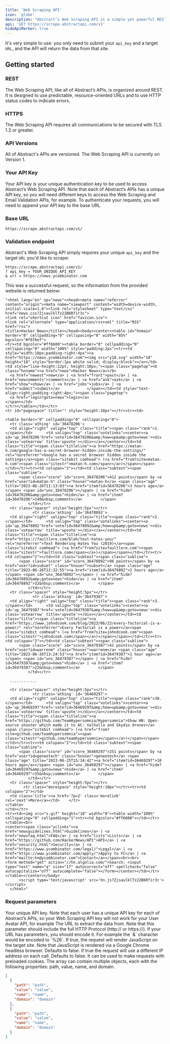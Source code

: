 ```yaml
---
title: 'Web Scraping API'
icon: 'globe'
description: "Abstract’s Web Scraping API is a simple yet powerful REST API used to extract data from a given URL. To make a request, you simply include the target URL and your API key, and Abstract’s API will return the data from that site."
api: 'GET https://scrape.abstractapi.com/v1'
hideApiMarker: true
---
```


It's very simple to use: you only need to submit your `api_key` and a target `URL`, and the API will return the data from that site.

## Getting started

### REST

The Web Scraping API, like all of Abstract’s APIs, is organized around REST. It is designed to use predictable, resource-oriented URLs and to use HTTP status codes to indicate errors.

### HTTPS

The Web Scraping API requires all communications to be secured with TLS 1.2 or greater.

### API Versions

All of Abstract's APIs are versioned. The Web Scraping API is currently on Version 1.

### Your API Key

Your API key is your unique authentication key to be used to access Abstract’s Web Scraping API. Note that each of Abstract’s APIs has a unique API key, so you will need different keys to access the Web Scraping and Email Validation APIs, for example. To authenticate your requests, you will need to append your API key to the base URL.

### Base URL

```
https://scrape.abstractapi.com/v1/
```

### Validation endpoint

Abstract's Web Scraping API simply requires your unique `api_key` and the target `URL` you'd like to scrape:

```
https://scrape.abstractapi.com/v1/
? api_key = YOUR_UNIQUE_API_KEY
& url = https://news.ycombinator.com
```

This was a successful request, so the information from the provided website is returned below:

<ResponseExample>

```
"<html lang="en" op="news"><head><meta name="referrer" content="origin"><meta name="viewport" content="width=device-width, initial-scale=1.0"><link rel="stylesheet" type="text/css" href="news.css?ZjsaulklTz22B6Rfir3c">
<link rel="shortcut icon" href="favicon.ico">
<link rel="alternate" type="application/rss+xml" title="RSS" href="rss">
<title>Hacker News</title></head><body><center><table id="hnmain" border="0" cellpadding="0" cellspacing="0" width="85%" bgcolor="#f6f6ef">
<tr><td bgcolor="#ff6600"><table border="0" cellpadding="0" cellspacing="0" width="100%" style="padding:2px"><tr><td style="width:18px;padding-right:4px"><a href="https://news.ycombinator.com"><img src="y18.svg" width="18" height="18" style="border:1px white solid; display:block"></a></td>
<td style="line-height:12pt; height:10px;"><span class="pagetop"><b class="hnname"><a href="news">Hacker News</a></b>
  <a href="newest">new</a> | <a href="front">past</a> | <a href="newcomments">comments</a> | <a href="ask">ask</a> | <a href="show">show</a> | <a href="jobs">jobs</a> | <a href="submit">submit</a>            </span></td><td style="text-align:right;padding-right:4px;"><span class="pagetop">
  <a href="login?goto=news">login</a>
</span></td>
</tr></table></td></tr>
<tr id="pagespace" title="" style="height:10px"></tr><tr><td>

<table border="0" cellpadding="0" cellspacing="0">
  <tr class='athing' id='36478206'>
  <td align="right" valign="top" class="title"><span class="rank">1.</span></td>      <td valign="top" class="votelinks"><center><a id='up_36478206'href='vote?id=36478206&amp;how=up&amp;goto=news'><div class='votearrow' title='upvote'></div></a></center></td><td class="title"><span class="titleline"><a href="https://matan-h.com/google-has-a-secret-browser-hidden-inside-the-settings/" rel="noreferrer">Google has a secret browser hidden inside the settings</a><span class="sitebit comhead"> (<a href="from?site=matan-h.com"><span class="sitestr">matan-h.com</span></a>)</span></span></td></tr><tr><td colspan="2"></td><td class="subtext"><span class="subline">
      <span class="score" id="score_36478206">412 points</span> by <a href="user?id=matan-h" class="hnuser">matan-h</a> <span class="age" title="2023-06-26T11:13:03"><a href="item?id=36478206">3 hours ago</a></span> <span id="unv_36478206"></span> | <a href="hide?id=36478206&amp;goto=news">hide</a> | <a href="item?id=36478206">140&nbsp;comments</a>        </span>
          </td></tr>
  <tr class="spacer" style="height:5px"></tr>
            <tr class='athing' id='36478892'>
  <td align="right" valign="top" class="title"><span class="rank">2.</span></td>      <td valign="top" class="votelinks"><center><a id='up_36478892'href='vote?id=36478892&amp;how=up&amp;goto=news'><div class='votearrow' title='upvote'></div></a></center></td><td class="title"><span class="titleline"><a href="https://faultlore.com/blah/text-hates-you/" rel="noreferrer">Text Rendering Hates You (2019)</a><span class="sitebit comhead"> (<a href="from?site=faultlore.com"><span class="sitestr">faultlore.com</span></a>)</span></span></td></tr><tr><td colspan="2"></td><td class="subtext"><span class="subline">
      <span class="score" id="score_36478892">96 points</span> by <a href="user?id=subset" class="hnuser">subset</a> <span class="age" title="2023-06-26T12:32:55"><a href="item?id=36478892">2 hours ago</a></span> <span id="unv_36478892"></span> | <a href="hide?id=36478892&amp;goto=news">hide</a> | <a href="item?id=36478892">32&nbsp;comments</a>        </span>
          </td></tr>
  <tr class="spacer" style="height:5px"></tr>
            <tr class='athing' id='36479387'>
  <td align="right" valign="top" class="title"><span class="rank">3.</span></td>      <td valign="top" class="votelinks"><center><a id='up_36479387'href='vote?id=36479387&amp;how=up&amp;goto=news'><div class='votearrow' title='upvote'></div></a></center></td><td class="title"><span class="titleline"><a href="https://www.johndcook.com/blog/2023/06/23/every-factorial-is-a-power/" rel="noreferrer">Every factorial is a power</a><span class="sitebit comhead"> (<a href="from?site=johndcook.com"><span class="sitestr">johndcook.com</span></a>)</span></span></td></tr><tr><td colspan="2"></td><td class="subtext"><span class="subline">
      <span class="score" id="score_36479387">41 points</span> by <a href="user?id=warrenm" class="hnuser">warrenm</a> <span class="age" title="2023-06-26T13:24:53"><a href="item?id=36479387">1 hour ago</a></span> <span id="unv_36479387"></span> | <a href="hide?id=36479387&amp;goto=news">hide</a> | <a href="item?id=36479387">22&nbsp;comments</a>        </span>
          </td></tr>
  
  ............

  <tr class="spacer" style="height:5px"></tr>
            <tr class='athing' id='36469297'>
  <td align="right" valign="top" class="title"><span class="rank">30.</span></td>      <td valign="top" class="votelinks"><center><a id='up_36469297'href='vote?id=36469297&amp;how=up&amp;goto=news'><div class='votearrow' title='upvote'></div></a></center></td><td class="title"><span class="titleline"><a href="https://github.com/TeamHypersomnia/Hypersomnia">Show HN: Open-source shooter which made it to AC: Valhalla and Skydio drones</a><span class="sitebit comhead"> (<a href="from?site=github.com/teamhypersomnia"><span class="sitestr">github.com/teamhypersomnia</span></a>)</span></span></td></tr><tr><td colspan="2"></td><td class="subtext"><span class="subline">
      <span class="score" id="score_36469297">251 points</span> by <a href="user?id=geneotech" class="hnuser">geneotech</a> <span class="age" title="2023-06-25T15:34:42"><a href="item?id=36469297">18 hours ago</a></span> <span id="unv_36469297"></span> | <a href="hide?id=36469297&amp;goto=news">hide</a> | <a href="item?id=36469297">35&nbsp;comments</a>        </span>
          </td></tr>
  <tr class="spacer" style="height:5px"></tr>
        <tr class="morespace" style="height:10px"></tr><tr><td colspan="2"></td>
  <td class='title'><a href='?p=2' class='morelink' rel='next'>More</a></td>    </tr>
</table>
</td></tr>
<tr><td><img src="s.gif" height="10" width="0"><table width="100%" cellspacing="0" cellpadding="1"><tr><td bgcolor="#ff6600"></td></tr></table><br>
<center><span class="yclinks"><a href="newsguidelines.html">Guidelines</a> | <a href="newsfaq.html">FAQ</a> | <a href="lists">Lists</a> | <a href="https://github.com/HackerNews/API">API</a> | <a href="security.html">Security</a> | <a href="https://www.ycombinator.com/legal/">Legal</a> | <a href="https://www.ycombinator.com/apply/">Apply to YC</a> | <a href="mailto:hn@ycombinator.com">Contact</a></span><br><br>
<form method="get" action="//hn.algolia.com/">Search: <input type="text" name="q" size="17" autocorrect="off" spellcheck="false" autocapitalize="off" autocomplete="false"></form></center></td></tr>      </table></center></body>
      <script type='text/javascript' src='hn.js?ZjsaulklTz22B6Rfir3c'></script>
  </html>"
```

</ResponseExample>

### Request parameters

<ParamField query="api_key" type="String" required>
  Your unique API key. Note that each user has a unique API key for each of Abstract’s APIs, so your Web Scraping API key will not work for your User Avatar API, for example
</ParamField>

<ParamField query="url" type="String" required>
  The URL to extract the data from. Note that this parameter should include the full HTTP Protocol (http:// or https://). If your URL has parameters, you should encode it. For example the `&` character would be encoded to `%26`.
</ParamField>

<ParamField query="render_js" type="Boolean">
  If true, the request will render JavaScript on the target site. Note that JavaScript is rendered via a Google Chrome headless browser. Defaults to false.
</ParamField>

<ParamField query="use_proxy" type="Boolean">
  If true the request will use a different IP address on each call. Defaults to false.
</ParamField>

<ParamField query="cookie_jar" type="Array">
  It can be used to make requests with preloaded cookies. The array can contain multiple objects, each with the following properties: path, value, name, and domain.  
</ParamField>

```json
[
  {
    "path": "path",
    "value": "value",
    "name": "name",
    "domain": "domain"
  },
  {
    "path": "path",
    "value": "value",
    "name": "name",
    "domain": "domain"
  }
]


